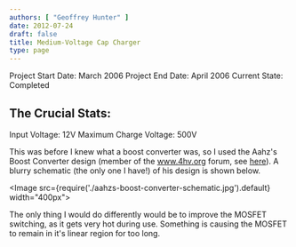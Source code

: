```yaml
---
authors: [ "Geoffrey Hunter" ]
date: 2012-07-24
draft: false
title: Medium-Voltage Cap Charger
type: page
---
```


Project Start Date: March 2006
Project End Date: April 2006
Current State: Completed

## The Crucial Stats:

Input Voltage: 12V
Maximum Charge Voltage: 500V

This was before I knew what a boost converter was, so I used the Aahz's Boost Converter  design (member of the www.4hv.org forum, see [here](https://4hv.org/e107_plugins/forum/forum_viewtopic.php?6457)). A blurry schematic (the only one I have!) of his design is shown below.

<Image src={require('./aahzs-boost-converter-schematic.jpg').default} width="400px"></Image>

The only thing I would do differently would be to improve the MOSFET switching, as it gets very hot during use. Something is causing the MOSFET to remain in it's linear region for too long.

